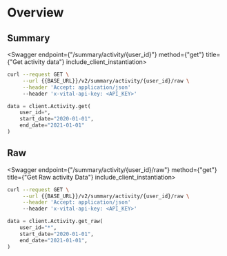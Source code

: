 
# Overview

## Summary

<Swagger endpoint={"/summary/activity/{user_id}"} method={"get"} title={"Get activity data"} include_client_instantiation>

```bash
curl --request GET \
     --url {{BASE_URL}}/v2/summary/activity/{user_id}/raw \
     --header 'Accept: application/json'
     --header 'x-vital-api-key: <API_KEY>'
```

```python
data = client.Activity.get(
    user_id=*,
    start_date="2020-01-01",
    end_date="2021-01-01"
)
```

</Swagger>

## Raw

<Swagger endpoint={"/summary/activity/{user_id}/raw"} method={"get"} title={"Get Raw activity Data"} include_client_instantiation>

```bash
curl --request GET \
     --url {{BASE_URL}}/v2/summary/activity/{user_id}/raw \
     --header 'Accept: application/json'
     --header 'x-vital-api-key: <API_KEY>'
```

```python
data = client.Activity.get_raw(
    user_id="*",
    start_date="2020-01-01",
    end_date="2021-01-01",
)
```

</Swagger>
